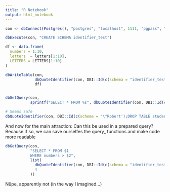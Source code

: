 ```yaml
---
title: "R Notebook"
output: html_notebook
---
```


```r
con <- dbConnect(Postgres(), "postgres", "localhost", 1111, "pgpass", "postgres")

dbExecute(con, "CREATE SCHEMA identifier_test")

df <- data.frame(
  numbers = 1:10,
  letters  = letters[1:10],
  LETTERS = LETTERS[1:10]
)

dbWriteTable(con,
             dbQuoteIdentifier(con, DBI::Id(c(schema = "identifier_test", table = "a_table"))),
             df)


dbGetQuery(con,
           sprintf("SELECT * FROM %s", dbQuoteIdentifier(con, DBI::Id(c(schema = "identifier_test", table = "a_table")))))

# Seems safe
dbQuoteIdentifier(con, DBI::Id(c(schema = "\"Robert');DROP TABLE students;---", table = "a_table")))
```

And now for the main attraction: Can this be used in a prepared query?
Because if so, we can save ourselfes the query_ functions and make code more readable
```r
dbGetQuery(con, 
           "SELECT * FROM $1
           WHERE numbers > $2",
           list(
             dbQuoteIdentifier(con, DBI::Id(c(schema = "identifier_test", table = "a_table"))),
             4
           ))
```

Nüpe, apparently not (in the way I imagined...)
